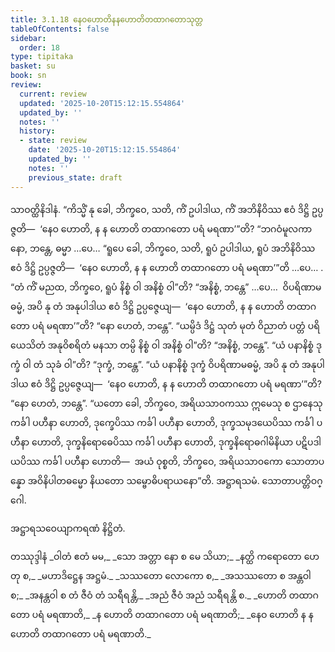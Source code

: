 ```yaml
---
title: 3.1.18 နေဝဟောတိနနဟောတိတထာဂတောသုတ္တ
tableOfContents: false
sidebar:
  order: 18
type: tipitaka
basket: su
book: sn
review:
  current: review
  updated: '2025-10-20T15:12:15.554864'
  updated_by: ''
  notes: ''
  history:
  - state: review
    date: '2025-10-20T15:12:15.554864'
    updated_by: ''
    notes: ''
    previous_state: draft
---
```



<DynamicBreadcrumb />


<ReviewStatus review={frontmatter.review} showDetails={true} />

<HypothesisAnnotation frontmatter={frontmatter} />

<Division number="223" book="sn" e="ch" v="18" p="311">

<Paragraph number="971" book="sn">
သာဝတ္ထိနိဒါနံ. “ကိသ္မိံ နု ခေါ, ဘိက္ခဝေ, သတိ, ကိံ ဥပါဒါယ, ကိံ အဘိနိဝိဿ ဧဝံ ဒိဋ္ဌိ ဥပ္ပဇ္ဇတိ—  ‘နေဝ ဟောတိ, န န ဟောတိ တထာဂတော ပရံ မရဏာ’”တိ? “ဘဂဝံမူလကာ နော, ဘန္တေ, ဓမ္မာ …ပေ…
</Paragraph>

<Paragraph number="972" book="sn">
“ရူပေ ခေါ, ဘိက္ခဝေ, သတိ, ရူပံ ဥပါဒါယ, ရူပံ အဘိနိဝိဿ ဧဝံ ဒိဋ္ဌိ ဥပ္ပဇ္ဇတိ—  ‘နေဝ ဟောတိ, န န ဟောတိ တထာဂတော ပရံ မရဏာ’”တိ …ပေ… .
</Paragraph>

<Paragraph number="973" book="sn">
“တံ ကိံ မညထ, ဘိက္ခဝေ, ရူပံ နိစ္စံ ဝါ အနိစ္စံ ဝါ”တိ? “အနိစ္စံ, ဘန္တေ” …ပေ…  ဝိပရိဏာမဓမ္မံ, အပိ နု တံ အနုပါဒါယ ဧဝံ ဒိဋ္ဌိ ဥပ္ပဇ္ဇေယျ—  ‘နေဝ ဟောတိ, န န ဟောတိ တထာဂတော ပရံ မရဏာ’”တိ? “နော ဟေတံ, ဘန္တေ”. “ယမ္ပိဒံ ဒိဋ္ဌံ သုတံ မုတံ ဝိညာတံ ပတ္တံ ပရိယေသိတံ အနုဝိစရိတံ မနသာ တမ္ပိ နိစ္စံ ဝါ အနိစ္စံ ဝါ”တိ? “အနိစ္စံ, ဘန္တေ”. “ယံ ပနာနိစ္စံ ဒုက္ခံ ဝါ တံ သုခံ ဝါ”တိ? “ဒုက္ခံ, ဘန္တေ”. “ယံ ပနာနိစ္စံ ဒုက္ခံ ဝိပရိဏာမဓမ္မံ, အပိ နု တံ အနုပါဒါယ ဧဝံ ဒိဋ္ဌိ ဥပ္ပဇ္ဇေယျ—  ‘နေဝ ဟောတိ, န န ဟောတိ တထာဂတော ပရံ မရဏာ’”တိ? “နော ဟေတံ, ဘန္တေ”.
</Paragraph>

<Paragraph number="974" book="sn">
“ယတော ခေါ, ဘိက္ခဝေ, အရိယသာဝကဿ ဣမေသု စ ဌာနေသု ကင်္ခါ ပဟီနာ ဟောတိ, ဒုက္ခေပိဿ ကင်္ခါ ပဟီနာ ဟောတိ, ဒုက္ခသမုဒယေပိဿ ကင်္ခါ ပဟီနာ ဟောတိ, ဒုက္ခနိရောဓေပိဿ ကင်္ခါ ပဟီနာ ဟောတိ, ဒုက္ခနိရောဓဂါမိနိယာ ပဋိပဒါယပိဿ ကင်္ခါ ပဟီနာ ဟောတိ—  အယံ ဝုစ္စတိ, ဘိက္ခဝေ, အရိယသာဝကော သောတာပန္နော အဝိနိပါတဓမ္မော နိယတော သမ္ဗောဓိပရာယနော”တိ. အဋ္ဌာရသမံ.

</Paragraph>
</Division>

<Paragraph number="975" type="center" book="sn">
သောတာပတ္တိဝဂ္ဂေါ.

  
အဋ္ဌာရသဝေယျာကရဏံ နိဋ္ဌိတံ.



</Paragraph>

<Paragraph number="976" type="center" book="sn">
တဿုဒ္ဒါနံ


</Paragraph>

<Paragraph number="977" type="verses" book="sn">
_ဝါတံ ဧတံ မမ,_  
_သော အတ္တာ နော စ မေ သိယာ;_  
_နတ္ထိ ကရောတော ဟေတု စ,_  
_မဟာဒိဋ္ဌေန အဋ္ဌမံ._  

</Paragraph>

<Paragraph number="978" type="verses" book="sn">
_သဿတော လောကော စ,_  
_အသဿတော စ အန္တဝါ စ;_  
_အနန္တဝါ စ တံ ဇီဝံ တံ သရီရန္တိ,_  
_အညံ ဇီဝံ အညံ သရီရန္တိ စ._  

</Paragraph>

<Paragraph number="979" type="verses" book="sn">
_ဟောတိ တထာဂတော ပရံ မရဏာတိ,_  
_န ဟောတိ တထာဂတော ပရံ မရဏာတိ;_  
_နေဝ ဟောတိ န န ဟောတိ တထာဂတော ပရံ မရဏာတိ._
</Paragraph>